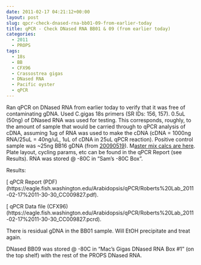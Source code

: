 ```yaml
---
date: 2011-02-17 04:21:12+00:00
layout: post
slug: qpcr-check-dnased-rna-bb01-09-from-earlier-today
title: qPCR - Check DNased RNA BB01 & 09 (from earlier today)
categories:
  - 2011
  - PROPS
tags:
  - 18s
  - BB
  - CFX96
  - Crassostrea gigas
  - DNased RNA
  - Pacific oyster
  - qPCR
---
```


Ran qPCR on DNased RNA from earlier today to verify that it was free of contaminating gDNA. Used C.gigas 18s primers (SR IDs: 156, 157). 0.5uL (50ng) of DNased RNA was used for testing. This corresponds, roughly, to the amount of sample that would be carried through to qPCR analysis of cDNA, assuming 1ug of RNA was used to make the cDNA (cDNA = 1000ng RNA/25uL = 40ng/uL, 1uL of cDNA in 25uL qPCR reaction). Positive control sample was ~25ng BB16 gDNA (from [20090519](/Sam%27s+Working+Notebook+Jan-May+2009#sjw20090519)). M[aster mix calcs are here](https://eagle.fish.washington.edu/Arabidopsis/Notebook%20Workup%20Files/20110216-01.jpg). Plate layout, cycling params, etc can be found in the qPCR Report (see Results). RNA was stored @ -80C in "Sam's -80C Box".

Results:

[ qPCR Report (PDF)(https://eagle.fish.washington.edu/Arabidopsis/qPCR/Roberts%20Lab_2011-02-17%2011-30-30_CC009827.pdf).

[ qPCR Data file (CFX96)(https://eagle.fish.washington.edu/Arabidopsis/qPCR/Roberts%20Lab_2011-02-17%2011-30-30_CC009827.pcrd).

There is residual gDNA in the BB01 sample. Will EtOH precipitate and treat again.

DNased BB09 was stored @ -80C in "Mac's Gigas DNased RNA Box #1" (on the top shelf) with the rest of the PROPS DNased RNA.
